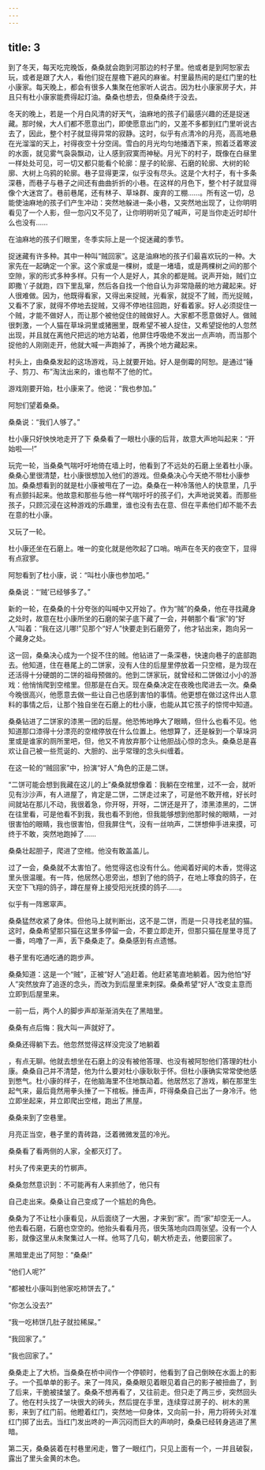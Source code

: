 ```yaml
---
---
---
```

title: 3
---



到了冬天，每天吃完晚饭，桑桑就会跑到河那边的村子里。他或者是到阿恕家去玩，或者是跟了大人，看他们捉在屋檐下避风的麻雀。村里最热闹的是红门里的杜小康家。每天晚上，都会有很多人集聚在他家听人说古。因为杜小康家房子大，并且只有杜小康家能费得起灯油。桑桑也想去，但桑桑终于没去。

冬天的晚上，若是一个月白风清的好天气，油麻地的孩子们最感兴趣的还是捉迷藏。那时候，大人们都不愿意出门，即使愿意出门的，又差不多都到红门里听说古去了，因此，整个村子就显得异常的寂静。这时，似乎有点清冷的月亮，高高地悬在光溜溜的天上，衬得夜空十分空阔。雪白的月光均匀地播洒下来，照着泛着寒波的水面，就见雾气袅袅飘动，让人感到寂寞而神秘。月光下的村子，既像在白昼里一样处处可见，可一切又都只能看个轮廓：屋子的轮廓、石磨的轮廓、大树的轮廓、大树上乌鸦的轮廓。巷子显得更深，似乎没有尽头。这是个大村子，有十多条深巷，而巷子与巷子之间还有曲曲折折的小巷。在这样的月色下，整个村子就显得像个大迷宫了。巷前巷尾，还有林子、草垛群、废弃的工棚……。所有这一切，总能使油麻地的孩子们产生冲动：突然地躲进一条小巷，又突然地出现了，让你明明看见了一个人影，但一忽闪又不见了，让你明明听见了喊声，可是当你走近时却什么也没有……

在油麻地的孩子们眼里，冬季实际上是一个捉迷藏的季节。

捉迷藏有许多种。其中一种叫“贼回家”。这是油麻地的孩子们最喜欢玩的一种。大家先在一起确定一个家。这个家或是一棵树，或是一堵墙，或是两棵树之间的那个空隙，家的形式多种多样。只有一个人是好人，其余的都是贼。说声开始，贼们立即撒丫子就跑，四下里乱窜，然后各自找一个他自认为非常隐蔽的地方藏起来。好人很难做。因为，他既得看家，又得出来捉贼，光看家，就捉不了贼，而光捉贼，又看不了家，就得不停地去捉贼，又得不停地往回跑，好看着家。好人必须捉住一个贼，才能不做好人，而让那个被他促住的贼做好人。大家都不愿意做好人。做贼很刺激，一个人猫在草垛洞里或猪圈里，既希望不被人捉住，又希望捉他的人忽然出现，并且就在离他尺把远的地方站着，他屏住呼吸绝不发出一点声响，而当那个捉他的人刚刚走开，他就大喊一声跑掉了，再换个地方藏起来。

村头上，由桑桑发起的这场游戏，马上就要开始。好人是倒霉的阿恕。是通过“锤子、剪刀、布”淘汰出来的，谁也帮不了他的忙。

游戏刚要开始，杜小康来了。他说：“我也参加。”

阿恕们望着桑桑。

桑桑说：“我们人够了。”

杜小康只好怏怏地走开了下 桑桑看了一眼杜小康的后背，故意大声地叫起来：“开始啦──!”

玩完一轮，当桑桑气喘吁吁地倚在墙上时，他看到了不远处的石磨上坐着杜小康。桑桑心里很清楚，杜小康很想加入他们的游戏。但桑桑决心今天绝不带杜小康参加。桑桑想看到的就是杜小康被甩在了一边。桑桑在一种冷落他人的快意里，几乎有点颤抖起来。他故意和那些与他一样气喘吁吁的孩子们，大声地说笑着。而那些孩子，只顾沉浸在这种游戏的乐趣里，谁也没有去在意、但在平素他们却不能不去在意的杜小康。

又玩了一轮。

杜小康还坐在石磨上。唯一的变化就是他吹起了口哨。哨声在冬天的夜空下，显得有点寂寥。

阿恕看到了杜小康，说：“叫杜小康也参加吧。”

桑桑说：“‘贼’已经够多了。”

新的一轮，在桑桑的十分夸张的叫喊中又开始了。作为“贼”的桑桑，他在寻找藏身之处时，故意在杜小康所坐的石磨的架子底下藏了一会，并朝那个看“家”的“好人”叫着：“我在这儿哪!”见那个“好人”快要走到石磨旁了，他才钻出来，跑向另一个藏身之处。

这一回，桑桑决心成为一个捉不住的贼。他钻进了一条深巷，快速向巷子的底部跑去。他知道，住在巷尾上的二饼家，没有人住的后屋里停放着一只空棺，是为现在还活得十分硬朗的二饼的祖母预做的。他到二饼家玩，就曾经和二饼做过小小的游戏：他悄悄爬到空棺里。但那是在白天。现在桑桑决定在夜晚也爬进去一次。桑桑今晚很高兴，他愿意去做一些让自己也感到害怕的事情。他更想在做过这件出人意料的事情之后，让那个独自坐在石磨上的杜小康，也能从其它孩子的惊愕中知道。

桑桑钻进了二饼家的漆黑一团的后屋。他恐怖地睁大了眼睛，但什么也看不见。他知道那口漆得十分漂亮的空棺停放在什么位置上。他想算了，还是躲到一个草垛洞里或是谁家的厕所里吧，但，他又不肯放弃那个让他胆战心惊的念头。桑桑总是喜欢让自己被一些荒诞的、大胆的、出乎常理的念头纠缠着。

在这一轮的“贼回家”中，扮演“好人”角色的正是二饼。

“二饼可能会想到我藏在这儿的上”桑桑就想像着：我躺在空棺里，过不一会，就听见有沙沙声，有人进屋了，肯定是二饼，二饼走过来了，可是他不敢开棺，好长时间就站在那儿不动，我很着急，你开呀，开呀，二饼还是开了，漆黑漆黑的，二饼在往里看，可是他看不到我，我也看不到他，但我能够想到他那时候的眼睛，一对很害怕的眼睛，我也很害怕，但我屏住气，没有一丝响声，二饼想伸手进来摸，可终于不敢，突然地跑掉了……

桑桑壮起胆子，爬进了空棺。他没有敢盖盖儿。

过了一会，桑桑就不太害怕了。他觉得这也没有什么。他闻着好闻的木香，觉得这里头很温暖。有一阵，他居然心思旁出，想到了他的鸽子，在地上啄食的鸽子，在天空下飞翔的鸽子，蹲在屋脊上接受阳光抚摸的鸽子……。

似乎有一阵窸窣声。

桑桑猛然收紧了身体。但他马上就判断出，这不是二饼，而是一只寻找老鼠的猫。这时，桑桑希望那只猫在这里多停留一会，不要立即走开，但那只猫在屋里寻觅了一番，呜噜了一声，丢下桑桑走了。桑桑感到有点遗憾。

巷子里有吃通吃通的跑步声。

桑桑知道：这是一个“贼”，正被“好人”追赶着。他赶紧笔直地躺着。因为他怕“好人”突然放弃了追逐的念头，而改为到后屋里来刺探。桑桑希望“好人”改变主意而立即到后屋里来。

一前一后，两个人的脚步声却渐渐消失在了黑暗里。

桑桑有点后悔：我大叫一声就好了。

桑桑还得躺下去。他忽然觉得这样没完没了地躺着

，有点无聊。他就去想坐在石磨上的没有被他答理、也没有被阿恕他们答理的杜小康。桑桑自己并不清楚，他为什么要对杜小康耿耿于怀。但杜小康确实常常使他感到憋气。杜小康的样子，在他脑海里不住地飘动着。他居然忘了游戏，躺在那里生起气来，最后竟然用拳头捶了一下棺板。捶击声，吓得桑桑自己出了一身冷汗。他立即坐起来，并立即爬出空棺，跑出了黑屋。

桑桑来到了空巷里。

月亮正当空，巷子里的青砖路，泛着微微发蓝的冷光。

桑桑看了看两侧的人家，全都灭灯了。

村头了传来更夫的竹梆声。

桑桑忽然意识到：不可能再有人来抓他了，他只有

自己走出来。桑桑让自己变成了一个尴尬的角色。

桑桑为了不让杜小康看见，从后面绕了一大圈，才来到“家”。而“家”却空无一人。他去看石磨，石磨也空空的。他抬头看看月亮，很失落地向四周张望。没有一个人影，就像这里从未聚集过人一样。他骂了几句，朝大桥走去，他要回家了。

黑暗里走出了阿恕：“桑桑!”

“他们人呢?”

“都被杜小康叫到他家吃柿饼去了。”

“你怎么没去?”

“我一吃柿饼几肚子就拉稀屎。”

“我回家了。”

“我也回家了。”

桑桑走上了大桥。当桑桑在桥中间作一个停顿时，他看到了自己倒映在水面上的影子。一个孤单单的影子。来了一阵风，桑桑眼见着眼见着自己的影子被扭曲了，到了后来，干脆被揉皱了。桑桑不想再看了，又往前走。但只走了两三步，突然回头了。他在村头找了一块很大的砖头，然后提在手里，连续穿过房子的、树木的黑影，来到了红门前。他瞪着红门，突然地一仰身体，又向前一扑，用力将砖头对准红门掷了出去。当红门发出咚的一声沉闷而巨大的声响时，桑桑已经转身逃进了黑暗。

第二天，桑桑装着在村巷里闲走，瞥了一眼红门，只见上面有一个，一并且破裂，露出了里头金黄的木色。
